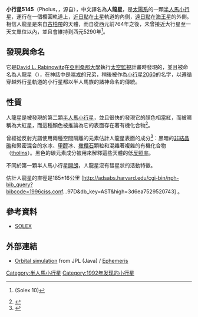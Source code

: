 <!-- Additional parameters for this template  are available at [[Template:Infobox_Planet|Template:Infobox Planet]]. -->{{Infobox Planet
 | symbol= [[File:Pholus_symbol_(bold).svg|24px]]
 | discovery=yes
 | physical_characteristics = yes
 | bgcolour=#FFFFC0 |
 name=5145 人龍星
 | discoverer=[[太空監視|太空監視]]<br /> ([[David_L._Rabinowitz|David L. Rabinowitz]])
 | discovered=1992年1月9日
 | alt_names=1992 AD
 | mp_category=[[半人馬小行星|半人馬小行星]]、[[小行星|小行星]]
 |orbit_ref = <ref name=jpldata/>
 | epoch=2008年11月30日 ([[儒略日|JD]] 2454800.5)
 | semimajor=3045.2 [[Giga|G]]m<br />(20.356 [[天文單位t|AU]])
 | perihelion=1305.9 Gm<br />(8.730 AU)
 | aphelion=4784.1 Gm<br />(31.98 AU)
 | eccentricity=0.5711
 | period=33547.41 [[天|d]]<br />(91.85 [[儒略年|yr]])
 | inclination=24.65[[degree_(angle)|°]]
 | asc_node=119.44°
 | arg_peri=354.92°
 | mean_anomaly=67.49°
 | avg_speed=6.01 公里/s
 | dimensions=185±16 公里
[http://adsabs.harvard.edu/cgi-bin/nph-bib_query?bibcode=1996ciss.conf...97D&db_key=AST&high=3d6ea7529520743]
 | mass=~6.6{{e|18}} [[公斤|kg]]
 | density=2.0? g/[[立方公分|cm³]] (假設)
 | surface_grav=~0.052 米/秒²
 | escape_velocity=~0.098 公里/秒
 | rotation=9.98 小時<ref name=jpldata>{{cite web
  |date=2008-05-27|title=JPL Small-Body Database Browser: 5145 Pholus (1992 AD)
  |url=http://ssd.jpl.nasa.gov/sbdb.cgi?sstr=Pholus
  |accessdate=2008-09-01
  |archive-date=2012-04-08
  |archive-url=https://www.webcitation.org/66mQr5KdN?url=http://ssd.jpl.nasa.gov/sbdb.cgi?sstr=Pholus
  |dead-url=no
  }}</ref>
 | spectral_type= (red) B-V=1.19; V-R=0.78 <ref>{{cite web |url=http://www.physics.nau.edu/~tegler/research/survey.htm |title=Kuiper Belt Object Magnitudes and Surface Colors |accessdate=2006-11-05 |last=Tegler |first=Stephen C. |coauthors= |date=2006-01-26 |deadurl=yes |archiveurl=https://web.archive.org/web/20060901063349/http://www.physics.nau.edu/~tegler/research/survey.htm |archivedate=2006-09-01 }}</ref>
 | abs_magnitude=7.0<ref name=jpldata/>
 | albedo=0.046±0.02
 | single_temperature=~62 [[kelvin|K]]}}
'''小行星5145 '''（Pholus，{{pronEng|ˈfoʊləs}}，源自{{Lang-el|Φόλος}}），中文譯名為'''人龍星'''，是[[太陽系|太陽系]]的一顆[[半人馬小行星|半人馬小行星]]，運行在一個橢圓軌道上，[[近日點|近日點]]在[[土星|土星]]軌道的內側，[[遠日點|遠日點]]在[[海王星|海王星]]的外側。相信人龍星是來自[[古柏帶|古柏帶]]的天體，而自從西元前764年之後，未曾接近大行星至一天文單位以內，並且會維持到西元5290年<ref name=Pholus5290>{{cite web|title=Fifty clones of Centaur 5145 Pholus all passing within ~100Gm of Neptune on 5290-07-07 |url=http://home.comcast.net/~kpheider/Pholus5290.txt |accessdate=2009-04-23 |archiveurl=https://archive.is/20100919012049/http://home.comcast.net/~kpheider/Pholus5290.txt |archivedate=2010-09-19 |deadurl=yes }} (Solex 10)</ref>。

== 發現與命名 ==
它是[[David_L._Rabinowitz|David L. Rabinowitz]]在[[亞利桑那大學|亞利桑那大學]]執行[[太空監視|太空監視]]計畫時發現的，並且被命名為人龍星（{{lang|en|Pholus}}），在神話中是[[喀戎|喀戎]]的兄弟，稍後被作為[[小行星2060|小行星2060]]的名字，以遵循穿越外行星軌道的小行星都以半人馬族的諸神命名的傳統。

== 性質 ==
人龍星是被發現的第二顆[[半人馬小行星|半人馬小行星]]，並且很快的發現它的顏色相當紅，而被暱稱為大紅星，而這種顏色被推論為它的表面存在著有機化合物<ref name="Wilson1994">{{cite journal | author=Wilson PD, Sagan C, Thompson WR | title=The organic surface of 5145 Pholus: constraints set by scattering theory | journal=Icarus | year=1994 | volume=107 | pages=288–303 | doi=10.1006/icar.1994.1024 | pmid=11539180}}</ref>。

曾經從反射光譜使用兩種空間隔離的元素估計人龍星表面的成分<ref name="Cruikshank1998">{{cite journal | author=Cruikshank DP, and 14 colleagues | title=The Composition of Centaur 5145 Pholus | journal=Icarus | year=1998 | volume=135 | pages=389–407 | doi=10.1006/icar.1998.5997}}</ref>：黑暗的[[非結晶碳|非結晶碳]]和緊密混合的水冰、[[甲醇|甲醇]]冰、[[橄欖石|橄欖石]]顆粒和混雜著複雜的有機化合物（[[tholin|tholin]]s）。黑色的碳元素成分被用來解釋這些天體的低[[反照率|反照率]]。

不同於第一顆半人馬小行星[[小行星2060|開朗]]，人龍星沒有彗星狀的活動特徵。

估計人龍星的直徑是185±16公里 [http://adsabs.harvard.edu/cgi-bin/nph-bib_query?bibcode=1996ciss.conf...97D&db_key=AST&high=3d6ea7529520743] {{Wayback|url=http://adsabs.harvard.edu/cgi-bin/nph-bib_query?bibcode=1996ciss.conf...97D&db_key=AST&high=3d6ea7529520743 |date=20160603230939 }}。

== 參考資料 ==
{{reflist}}
* [https://www.webcitation.org/5gOzK38bc?url=http://chemistry.unina.it/~alvitagl/solex/  SOLEX ]

== 外部連結 ==
* [http://ssd.jpl.nasa.gov/sbdb.cgi?sstr=Pholus;orb=1;view=Far Orbital simulation] {{Wayback|url=http://ssd.jpl.nasa.gov/sbdb.cgi?sstr=Pholus;orb=1;view=Far |date=20210423100115 }} from JPL (Java) / [http://ssd.jpl.nasa.gov/horizons.cgi?find_body=1&body_group=sb&sstr=Pholus Ephemeris] {{Wayback|url=http://ssd.jpl.nasa.gov/horizons.cgi?find_body=1&body_group=sb&sstr=Pholus |date=20200926064500 }}

{{Minor Planet Number|5144 Achates|5146 Moiwa}}

{{DEFAULTSORT:Pholus}}

[[Category:半人馬小行星|Category:半人馬小行星]]
[[Category:1992年发现的小行星|Category:1992年发现的小行星]]